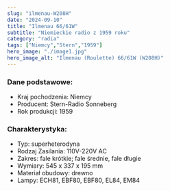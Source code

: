 ```yaml
---
slug: "ilmenau-W208H"
date: "2024-09-10"
title: "Ilmenau 66/61W"
subtitle: "Niemieckie radio z 1959 roku"
category: "radia"
tags: ["Niemcy","Stern","1959"]
hero_image: "./image1.jpg"
hero_image_alt: "Ilmenau (Roulette) 66/61W (W208H)"
---
```


### Dane podstawowe:

- Kraj pochodzenia: Niemcy
- Producent: Stern-Radio Sonneberg
- Rok produkcji: 1959

### Charakterystyka:

- Typ: superheterodyna
- Rodzaj Zasilania: 110V-220V AC
- Zakres: fale krótkie; fale średnie, fale długie
- Wymiary: 545 x 337 x 195 mm
- Materiał obudowy: drewno
- Lampy: ECH81, EBF80, EBF80, EL84, EM84
